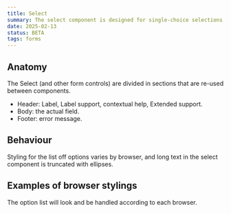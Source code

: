 ```yaml
---
title: Select
summary: The select component is designed for single-choice selections, offering native mobile functionality and enhanced accessibility. Best suited for simple option lists, while maintaining familiar dropdown behaviour across devices.
date: 2025-02-13
status: BETA
tags: forms
---
```


<Common title="Select vs. Dropdown" />

## Anatomy
The Select (and other form controls) are divided in sections that are re-used between components. 
- Header: Label, Label support, contextual help, Extended support.
- Body: the actual field.
- Footer: error message.

<Figma id="anatomy" caption="Anatomy of Select" />


## Behaviour
Styling for the list off options varies by browser, and long text in the select component is truncated with ellipses.

## Examples of browser stylings
The option list will look and be handled according to each browser.

<Grid columns="3">
<Figma id="safari" caption="Example Safari" />
<Figma id="edge" caption="Example Edge" />
<Figma id="mobile" caption="Example Mobile" />
</Grid>